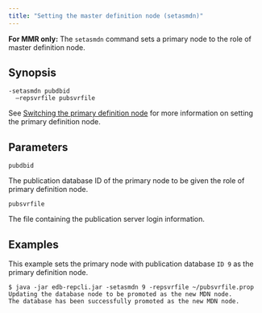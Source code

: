 ```yaml
---
title: "Setting the master definition node (setasmdn)"
---
```


<div id="set_pdn_node" class="registered_link"></div>

**For MMR only:** The `setasmdn` command sets a primary node to the role of master definition node.

## Synopsis

```shell
-setasmdn pubdbid
  –repsvrfile pubsvrfile
```

See [Switching the primary definition node](../../06_mmr_operation/08_switching_pdn) for more information on setting the primary definition node.

## Parameters

`pubdbid`

The publication database ID of the primary node to be given the role of primary definition node.

`pubsvrfile`

The file containing the publication server login information.

## Examples

This example sets the primary node with publication database `ID 9` as the primary definition node.

```shell
$ java -jar edb-repcli.jar -setasmdn 9 -repsvrfile ~/pubsvrfile.prop
Updating the database node to be promoted as the new MDN node.
The database has been successfully promoted as the new MDN node.
```
